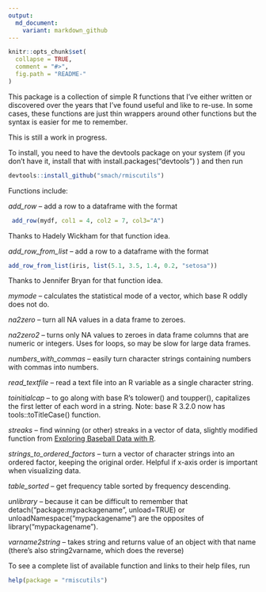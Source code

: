 ```yaml
---
output:
  md_document:
    variant: markdown_github
---
```


<!-- README.md is generated from README.Rmd. Please edit that file -->

```r
knitr::opts_chunk$set(
  collapse = TRUE,
  comment = "#>",
  fig.path = "README-"
)
```

This package is a collection of simple R functions that I've either written or discovered over the years that I've found useful and like to re-use. In some cases, these functions are just thin wrappers around other functions but the syntax is easier for me to remember.

This is still a work in progress.

To install, you need to have the devtools package on your system (if you don't have it, install that with install.packages("devtools") ) and then run

```r
devtools::install_github("smach/rmiscutils")
```
Functions include:

*add_row* -- add a row to a dataframe with the format
```r
 add_row(mydf, col1 = 4, col2 = 7, col3="A")
```
Thanks to Hadely Wickham for that function idea.

*add_row_from_list* -- add a row to a dataframe with the format
```r
add_row_from_list(iris, list(5.1, 3.5, 1.4, 0.2, "setosa"))
```
Thanks to Jennifer Bryan for that function idea.

*mymode* -- calculates the statistical mode of a vector, which base R oddly does not do.

*na2zero* -- turn all NA values in a data frame to zeroes.

*na2zero2* -- turns only NA values to zeroes in data frame columns that are numeric or integers. Uses for loops, so may be slow for large data frames.

*numbers_with_commas* -- easily turn character strings containing numbers with commas into numbers.

*read_textfile* -- read a text file into an R variable as a single character string.

*toinitialcap* -- to go along with base R's tolower() and toupper(), capitalizes the first letter of each word in a string. Note: base R 3.2.0 now has tools::toTitleCase() function.

*streaks* -- find winning (or other) streaks in a vector of data, slightly modified function from [Exploring Baseball Data with R](https://baseballwithr.wordpress.com/2014/07/07/team-streaks-part-i-2/).

*strings_to_ordered_factors* -- turn a vector of character strings into an ordered factor, keeping the original order. Helpful if x-axis order is important when visualizing data.

*table_sorted* -- get frequency table sorted by frequency descending.

*unlibrary* -- because it can be difficult to remember that  detach("package:mypackagename", unload=TRUE) or unloadNamespace("mypackagename") are the opposites of library("mypackagename").

*varname2string* -- takes string and returns value of an object with that name (there's also string2varname, which does the reverse)

To see a complete list of available function and links to their help files, run

```r
help(package = "rmiscutils")
```
